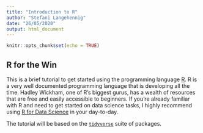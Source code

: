```yaml
---
title: "Introduction to R"
author: "Stefani Langehennig"
date: "26/05/2020"
output: html_document
---
```


```r
knitr::opts_chunk$set(echo = TRUE)
```

## R for the Win

This is a brief tutorial to get started using the programming language [R](https://www.r-project.org/about.html). R is a very well documented programming language that is developing all the time. Hadley Wickham, one of R's biggest gurus, has a wealth of resources that are free and easily accessible to beginners. If you're already familiar with R and need to get started on data science tasks, I highly recommend using [R for Data Science](https://r4ds.had.co.nz/) in your day-to-day.

The tutorial will be based on the [`tidyverse`](https://www.tidyverse.org/) suite of packages. 